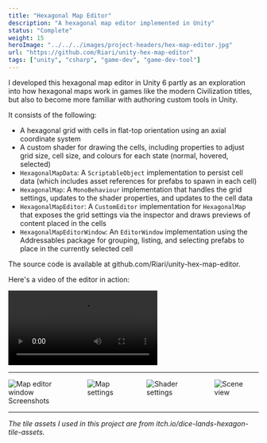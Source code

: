 ```yaml
---
title: "Hexagonal Map Editor"
description: "A hexagonal map editor implemented in Unity"
status: "Complete"
weight: 15
heroImage: "../../../images/project-headers/hex-map-editor.jpg"
url: "https://github.com/Riari/unity-hex-map-editor"
tags: ["unity", "csharp", "game-dev", "game-dev-tool"]
---
```


I developed this hexagonal map editor in Unity 6 partly as an exploration into how hexagonal maps work in games like the modern Civilization titles, but also to become more familiar with authoring custom tools in Unity.

It consists of the following:

* A hexagonal grid with cells in flat-top orientation using an axial coordinate system
* A custom shader for drawing the cells, including properties to adjust grid size, cell size, and colours for each state (normal, hovered, selected)
* `HexagonalMapData`: A `ScriptableObject` implementation to persist cell data (which includes asset references for prefabs to spawn in each cell)
* `HexagonalMap`: A `MonoBehaviour` implementation that handles the grid settings, updates to the shader properties, and updates to the cell data
* `HexagonalMapEditor`: A `CustomEditor` implementation for `HexagonalMap` that exposes the grid settings via the inspector and draws previews of content placed in the cells
* `HexagonalMapEditorWindow`: An `EditorWindow` implementation using the <ExternalLink url="https://docs.unity3d.com/Packages/com.unity.addressables@2.6/manual/index.html">Addressables</ExternalLink> package for grouping, listing, and selecting prefabs to place in the currently selected cell

The source code is available at <ExternalLink url="https://github.com/Riari/unity-hex-map-editor">github.com/Riari/unity-hex-map-editor</ExternalLink>.

Here's a video of the editor in action:

<Video src={editorDemoVideo} alt="The map editor in action" autoplay={false}></Video>

<hr />

<div class="columns columns--2">
    <Image src={screenshotMapEditorWindow} alt="Map editor window" />
    <Image src={screenshotMapSettings} alt="Map settings" />
    <Image src={screenshotShaderSettings} alt="Shader settings" />
    <Image src={screenshotScene} alt="Scene view" />
</div>
<div class="caption">Screenshots</div>

<hr />

_The tile assets I used in this project are from <ExternalLink url="https://lauwet.itch.io/dice-lands-hexagon-tile-assets">itch.io/dice-lands-hexagon-tile-assets</ExternalLink>._